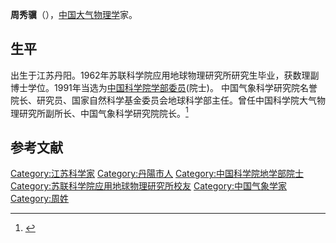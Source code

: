 {{Infobox person
| 姓名     = 周秀骥
| 图像     = 
| 图像替代 = 
| 图像说明 = 
| 出生日期 = 1932年9月24日
| 出生地   = 江苏丹阳
| 死亡日期 = <!-- {{Death date and age|YYYY|MM|DD|YYYY|MM|DD}}（死亡在前，出生在后） -->
| 死亡地   = 
| 国籍       = {{PRC}}
| 籍贯       = 
| 别名     = 
| 知名于   = 
| 职业     = [[大气物理学|大气物理学]]家
| 母校 = [[苏联科学院应用地球物理研究所|苏联科学院应用地球物理研究所]]
}}

'''周秀骥'''（{{bd|1932年|9月24日||}}），[[中国|中国]][[大气物理学|大气物理学]]家。

==生平==
出生于江苏丹阳。1962年苏联科学院应用地球物理研究所研究生毕业，获数理副博士学位。1991年当选为[[中国科学院学部委员|中国科学院学部委员]](院士)。 中国气象科学研究院名誉院长、研究员、国家自然科学基金委员会地球科学部主任。曾任中国科学院大气物理研究所副所长、中国气象科学研究院院长。<ref>{{Cite web |url=http://sourcedb.cas.cn/sourcedb_ad_cas/zw2/ysxx/dxb/ |title=中国科学院学部与院士·院士信息·地学部·周秀骥 |accessdate=2012-03-28 |archive-date=2012-04-26 |archive-url=https://web.archive.org/web/20120426134225/http://sourcedb.cas.cn/sourcedb_ad_cas/zw2/ysxx/dxb/ |dead-url=yes }}</ref>

==参考文献==
{{reflist}}

{{中国科学院地学部院士}}
{{中国科学家小作品}}
{{DEFAULTSORT:Z}}
[[Category:江苏科学家|Category:江苏科学家]]
[[Category:丹陽市人|Category:丹陽市人]]
[[Category:中国科学院地学部院士|Category:中国科学院地学部院士]]
[[Category:苏联科学院应用地球物理研究所校友|Category:苏联科学院应用地球物理研究所校友]]
[[Category:中国气象学家|Category:中国气象学家]]
[[Category:周姓|Category:周姓]]